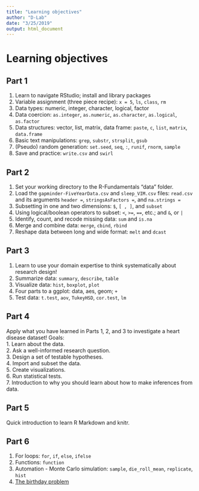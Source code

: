 ```yaml
---
title: "Learning objectives"
author: "D-Lab"
date: "3/25/2019"
output: html_document
---
```


# Learning objectives  

## Part 1

1. Learn to navigate RStudio; install and library packages  
2. Variable assignment (three piece recipe): `x = 5`, `ls`, `class`, `rm`  
3. Data types: numeric, integer, character, logical, factor  
4. Data coercion: `as.integer`, `as.numeric`, `as.character`, `as.logical`, `as.factor`  
5. Data structures: vector, list, matrix, data frame: `paste`, `c`, `list`, `matrix`, `data.frame`  
6. Basic text manipulations: `grep`, `substr`, `strsplit`, `gsub`
7. (Pseudo) random generation: `set.seed`, `seq`, `:`, `runif`, `rnorm`, `sample`  
8. Save and practice: `write.csv` and `swirl`  

## Part 2

1. Set your working directory to the R-Fundamentals "data" folder.  
2. Load the `gapminder-FiveYearData.csv` and `sleep_VIM.csv` files: `read.csv` and its arguments `header =`, `stringsAsFactors =`, and `na.strings =`  
3. Subsetting in one and two dimensions: `$`, `[ , ]`, and `subset`  
4. Using logical/boolean operators to subset: `<`, `>=`, `==`, etc.; and `&`, or `|`  
5. Identify, count, and recode missing data: `sum` and `is.na`  
6. Merge and combine data: `merge`, `cbind`, `rbind`  
7. Reshape data between long and wide format: `melt` and `dcast`  

## Part 3

1. Learn to use your domain expertise to think systematically about research design!  
2. Summarize data: `summary`, `describe`, `table`  
3. Visualize data: `hist`, `boxplot`, `plot`  
  3. Four parts to a ggplot: data, aes, geom; `+`  
4. Test data: `t.test`, `aov`, `TukeyHSD`, `cor.test`, `lm`  

## Part 4

Apply what you have learned in Parts 1, 2, and 3 to investigate a heart disease dataset! Goals:  
1. Learn about the data.  
2. Ask a well-informed research question.  
3. Design a set of testable hypotheses.  
4. Import and subset the data.  
5. Create visualizations.  
6. Run statistical tests.  
7. Introduction to why you should learn about how to make inferences from data.  

## Part 5

Quick introduction to learn R Markdown and knitr.  

## Part 6

1. For loops: `for`, `if`, `else`, `ifelse`  
2. Functions: `function`  
3. Automation - Monte Carlo simulation: `sample`, `die_roll_mean`, `replicate`, `hist`  
4. [The birthday problem](http://mathforum.org/dr.math/faq/faq.birthdayprob.html)  
